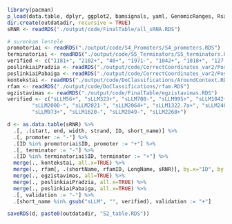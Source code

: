 ```r
library(pacman)
p_load(data.table, dplyr, ggplot2, bamsignals, yaml, GenomicRanges, Rsamtools, foreach, rtracklayer, seqinr, stringr)
dir.create(outdatadir, recursive = TRUE)
sRNR <- readRDS("./output/code/FinalTable/all_sRNA.RDS")
```

```r
# surenkam lentele  
promotoriai <- readRDS("./output/code/S4_Promoters/S4_promoters.RDS")
terminatoriai <- readRDS("./output/code/S5_Terminators/S5_terminators.RDS")
verified <- c("1181+", "2102+", "40+", "1971-", "1042+", "1018+", "127.5+", "840+")
poslinkiaiPradzia <- readRDS("./output/code/CorrectCoordinates_var2/PoslinkisPradzia.RDS") 
poslinkiaiPabaiga <- readRDS("./output/code/CorrectCoordinates_var2/PoslinkisPabaiga.RDS") 
kontekstai <- readRDS("./output/code/DoClassifications/AroundContext.RDS") %>% as.data.table() %>% .[, .(ID, context)]
rfam <- readRDS("./output/code/DoClassifications/rfam.RDS")
egzistavimas <- readRDS("./output/code/FinalTable/egzistavimas.RDS")
verified <- c("sLLM56+", "sLLM323+", "sLLM708-", "sLLM995+", "sLLM1042+", "sLLM1238+", "sLLM1276-", "sLLM1306-", 
        "sLLM2000-", "sLLM2021-", "sLLM2064+", "sLLM1322.7a+", "sLLM2486-", "sLLM461+", "sLLM820+", "sLLM844+", 
        "sLLM973+", "sLLM1620-", "sLLM2049-", "sLLM2268+")

d <- as.data.table(sRNR) %>% 
  .[, .(start, end, width, strand, ID, short_name)] %>% 
  .[, promoter := "-"] %>% 
  .[ID %in% promotoriai$ID, promoter := "+"] %>% 
  .[, terminator := "-"] %>% 
  .[ID %in% terminatoriai$ID, terminator := "+"] %>% 
  merge(., kontekstai, all.x=TRUE) %>% 
  merge(., rfam[, .(shortName, rfamID, LongName, sRNR)], by.x="ID", by.y="sRNR", all.x=TRUE) %>% 
  merge(., egzistavimas, all=TRUE) %>% 
  merge(., poslinkiaiPradzia, all.x=TRUE) %>% 
  merge(., poslinkiaiPabaiga, all.x=TRUE) %>% 
  .[, validation := "-"] %>% 
  .[short_name %in% gsub("sLLM", "", verified), validation := "+"]

saveRDS(d, paste0(outdatadir, "S2_table.RDS"))
``` 